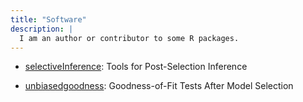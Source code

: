 ```yaml
---
title: "Software"
description: |
  I am an author or contributor to some R packages.
---
```


- [selectiveInference](https://github.com/selective-inference/R-software): Tools for Post-Selection Inference

- [unbiasedgoodness](http://joshualoftus.com/unbiasedgoodness/): Goodness-of-Fit Tests After Model Selection
